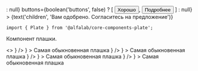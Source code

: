 





<Meta
    title='Компоненты'
    component={Plate}
/>

<!-- Canvas -->

<Story name='Plate'>
    <Plate
        view={select('view', ['common', 'negative', 'positive', 'attention'], 'positive')}
        title={text('title', 'Поздравляем, полный успех')}
        foldable={boolean('foldable', false)}
        hasCloser={boolean('hasCloser', false)}
        leftAddons={boolean('leftAddons', true) ? <CheckmarkOnCircleMIcon /> : null}
        buttons={boolean('buttons', false) ? [
            <Button>Хорошо</Button>,
            <Button>Подробнее</Button>
        ] : null}
    >
        {text('children', 'Вам одобрено. Согласитесь на предложение')}
    </Plate>
</Story>

<!-- Docs -->

<ComponentHeader
    name='Plate'
    version={version}
    package='@alfalab/core-components-plate'
    stage={2}
/>

```tsx
import { Plate } from '@alfalab/core-components-plate';
```

Компонент плашки.

<Preview>
    <>
        <Row>
            <Plate
                view='common'
                title='Компонент плашки'
                leftAddons={
                    <Badge view='icon' iconColor='secondary' content={<InformationCircleMIcon/>} />
                }
            >
                Самая обыкновенная плашка
            </Plate>
        </Row>
        <Row>
            <Plate
                view='positive'
                title='Компонент плашки'
                leftAddons={
                    <Badge view='icon' iconColor='positive' content={<CheckmarkOnCircleMIcon/>} />
                }
            >
                Самая обыкновенная плашка
            </Plate>
        </Row>
        <Row>
            <Plate
                view='negative'
                title='Компонент плашки'
                leftAddons={
                    <Badge view='icon' iconColor='negative' content={<AlertCircleMIcon/>} />
                }
            >
                Самая обыкновенная плашка
            </Plate>
        </Row>
        <Row>
            <Plate
                view='attention'
                title='Компонент плашки'
                leftAddons={
                    <Badge view='icon' iconColor='attention' content={<AlertCircleMIcon/>} />
                }
            >
                Самая обыкновенная плашка
            </Plate>
        </Row>
    </>
</Preview>

<Props of={Plate} />
